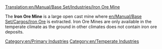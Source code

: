 [[Translation:en/Manual/Base Set/Industries/Iron Ore Mine]]

{{en/Industries|image=en/Ironoremine.png.png|name=Iron Ore Mine
|climates=[[en/Manual/Climates]]
|accepts=Nothing
|produces=[[en/Manual/Base Set/Cargos/Iron Ore]]
}}
The '''Iron Ore Mine''' is a large open cast mine where [[en/Manual/Base Set/Cargos/Iron Ore]] is extracted.  Iron Ore Mines are only available in the temperate climate as the ground in other climates does not contain iron ore deposits.

{{en/Navbox Industries}}

[[Category:en/Primary Industries]]
[[Category:en/Temperate Industries]]